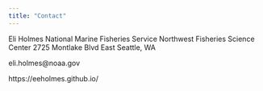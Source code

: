 ```yaml
---
title: "Contact"
---
```


Eli Holmes
National Marine Fisheries Service
Northwest Fisheries Science Center
2725 Montlake Blvd East
Seattle, WA

eli.holmes@noaa.gov

https://eeholmes.github.io/
